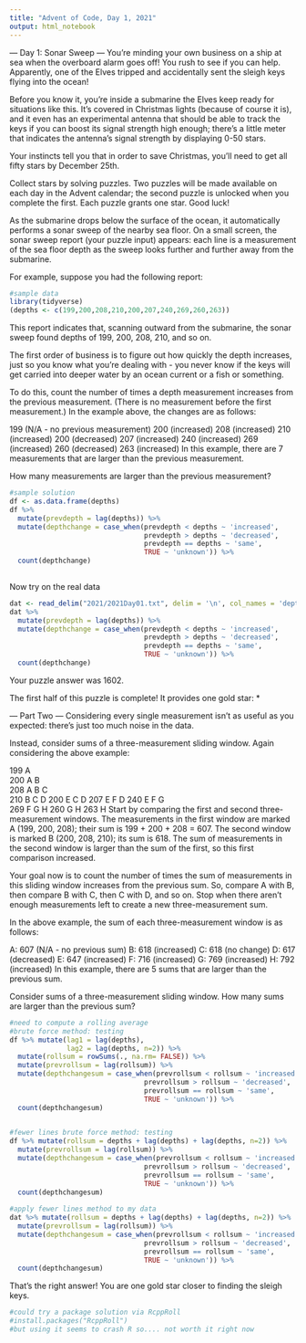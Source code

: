 ```yaml
---
title: "Advent of Code, Day 1, 2021"
output: html_notebook
---
```


--- Day 1: Sonar Sweep ---
You're minding your own business on a ship at sea when the overboard alarm goes off! You rush to see if you can help. Apparently, one of the Elves tripped and accidentally sent the sleigh keys flying into the ocean!

Before you know it, you're inside a submarine the Elves keep ready for situations like this. It's covered in Christmas lights (because of course it is), and it even has an experimental antenna that should be able to track the keys if you can boost its signal strength high enough; there's a little meter that indicates the antenna's signal strength by displaying 0-50 stars.

Your instincts tell you that in order to save Christmas, you'll need to get all fifty stars by December 25th.

Collect stars by solving puzzles. Two puzzles will be made available on each day in the Advent calendar; the second puzzle is unlocked when you complete the first. Each puzzle grants one star. Good luck!

As the submarine drops below the surface of the ocean, it automatically performs a sonar sweep of the nearby sea floor. On a small screen, the sonar sweep report (your puzzle input) appears: each line is a measurement of the sea floor depth as the sweep looks further and further away from the submarine.

For example, suppose you had the following report:

```r
#sample data
library(tidyverse)
(depths <- c(199,200,208,210,200,207,240,269,260,263))

```

This report indicates that, scanning outward from the submarine, the sonar sweep found depths of 199, 200, 208, 210, and so on.

The first order of business is to figure out how quickly the depth increases, just so you know what you're dealing with - you never know if the keys will get carried into deeper water by an ocean current or a fish or something.

To do this, count the number of times a depth measurement increases from the previous measurement. (There is no measurement before the first measurement.) In the example above, the changes are as follows:

199 (N/A - no previous measurement)
200 (increased)
208 (increased)
210 (increased)
200 (decreased)
207 (increased)
240 (increased)
269 (increased)
260 (decreased)
263 (increased)
In this example, there are 7 measurements that are larger than the previous measurement.

How many measurements are larger than the previous measurement?
```r
#sample solution
df <- as.data.frame(depths)
df %>% 
  mutate(prevdepth = lag(depths)) %>%
  mutate(depthchange = case_when(prevdepth < depths ~ 'increased',
                                 prevdepth > depths ~ 'decreased',
                                 prevdepth == depths ~ 'same',
                                 TRUE ~ 'unknown')) %>%
  count(depthchange)
  
```

Now try on the real data
```r
dat <- read_delim("2021/2021Day01.txt", delim = '\n', col_names = 'depths', col_types = 'n')
dat %>%
  mutate(prevdepth = lag(depths)) %>%
  mutate(depthchange = case_when(prevdepth < depths ~ 'increased',
                                 prevdepth > depths ~ 'decreased',
                                 prevdepth == depths ~ 'same',
                                 TRUE ~ 'unknown')) %>%
  count(depthchange)
```

Your puzzle answer was 1602.

The first half of this puzzle is complete! It provides one gold star: *

--- Part Two ---
Considering every single measurement isn't as useful as you expected: there's just too much noise in the data.

Instead, consider sums of a three-measurement sliding window. Again considering the above example:

199  A      
200  A B    
208  A B C  
210    B C D
200  E   C D
207  E F   D
240  E F G  
269    F G H
260      G H
263        H
Start by comparing the first and second three-measurement windows. The measurements in the first window are marked A (199, 200, 208); their sum is 199 + 200 + 208 = 607. The second window is marked B (200, 208, 210); its sum is 618. The sum of measurements in the second window is larger than the sum of the first, so this first comparison increased.

Your goal now is to count the number of times the sum of measurements in this sliding window increases from the previous sum. So, compare A with B, then compare B with C, then C with D, and so on. Stop when there aren't enough measurements left to create a new three-measurement sum.

In the above example, the sum of each three-measurement window is as follows:

A: 607 (N/A - no previous sum)
B: 618 (increased)
C: 618 (no change)
D: 617 (decreased)
E: 647 (increased)
F: 716 (increased)
G: 769 (increased)
H: 792 (increased)
In this example, there are 5 sums that are larger than the previous sum.

Consider sums of a three-measurement sliding window. How many sums are larger than the previous sum?
```r
#need to compute a rolling average
#brute force method: testing
df %>% mutate(lag1 = lag(depths),
              lag2 = lag(depths, n=2)) %>%
  mutate(rollsum = rowSums(., na.rm= FALSE)) %>% 
  mutate(prevrollsum = lag(rollsum)) %>%
  mutate(depthchangesum = case_when(prevrollsum < rollsum ~ 'increased',
                                 prevrollsum > rollsum ~ 'decreased',
                                 prevrollsum == rollsum ~ 'same',
                                 TRUE ~ 'unknown')) %>%
  count(depthchangesum)
  

#fewer lines brute force method: testing
df %>% mutate(rollsum = depths + lag(depths) + lag(depths, n=2)) %>%
  mutate(prevrollsum = lag(rollsum)) %>%
  mutate(depthchangesum = case_when(prevrollsum < rollsum ~ 'increased',
                                 prevrollsum > rollsum ~ 'decreased',
                                 prevrollsum == rollsum ~ 'same',
                                 TRUE ~ 'unknown')) %>%
  count(depthchangesum)
  
#apply fewer lines method to my data
dat %>% mutate(rollsum = depths + lag(depths) + lag(depths, n=2)) %>%
  mutate(prevrollsum = lag(rollsum)) %>%
  mutate(depthchangesum = case_when(prevrollsum < rollsum ~ 'increased',
                                 prevrollsum > rollsum ~ 'decreased',
                                 prevrollsum == rollsum ~ 'same',
                                 TRUE ~ 'unknown')) %>%
  count(depthchangesum)
```
That's the right answer! You are one gold star closer to finding the sleigh keys.

```r
#could try a package solution via RcppRoll
#install.packages("RcppRoll")
#but using it seems to crash R so.... not worth it right now
```

